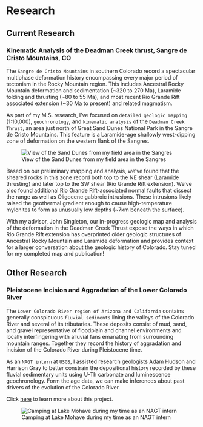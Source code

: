 # Research

## Current Research

### Kinematic Analysis of the Deadman Creek thrust, Sangre de Cristo Mountains, CO

The `Sangre de Cristo Mountains` in southern Colorado record a spectacular multiphase deformation history encompassing every major period of tectonism in the Rocky Mountain region. This includes Ancestral Rocky Mountain deformation and sedimentation (\~320 to 270 Ma), Laramide folding and thrusting (\~80 to 55 Ma), and most recent Rio Grande Rift associated extension (\~30 Ma to present) and related magmatism.

As part of my M.S. research, I've focused on `detailed geologic mapping` (1:10,000), `geochronology`, and `kinematic analysis` of the `Deadman Creek Thrust`, an area just north of Great Sand Dunes National Park in the Sangre de Cristo Mountains. This feature is a Laramide-age shallowly west-dipping zone of deformation on the western flank of the Sangres. 

![View of the Sand Dunes from my field area in the Sangres](media/field/IMG_6305.jpg){.rectangle-image-2}

Based on our preliminary mapping and analysis, we've found that the sheared rocks in this zone record both top to the NE shear (Laramide thrusting) and later top to the SW shear (Rio Grande Rift extension). We've also found additional Rio Grande Rift-associated normal faults that dissect the range as well as Oligocene gabbroic intrusions. These intrusions likely raised the geothermal gradient enough to cause high-temperature mylonites to form as unusually low depths (\~7km beneath the surface).

With my advisor, John Singleton, our in-progress geologic map and analysis of the deformation in the Deadman Creek Thrust expose the ways in which Rio Grande Rift extension has overprinted older geologic structures of Ancestral Rocky Mountain and Laramide deformation and provides context for a larger conversation about the geologic history of Colorado. Stay tuned for my completed map and publication!

## Other Research

### Pleistocene Incision and Aggradation of the Lower Colorado River

The `Lower Colorado River region of Arizona and California` contains generally conspicuous `fluvial sediments` lining the valleys of the Colorado River and several of its tributaries. These deposits consist of mud, sand, and gravel representative of floodplain and channel environments and locally interfingering with alluvial fans emanating from surrounding mountain ranges. Together they record the history of aggradation and incision of the Colorado River during Pleistocene time. 

As an `NAGT intern` at `USGS`, I assisted research geologists Adam Hudson and Harrison Gray to better constrain the depositional history recorded by these fluvial sedimentary units using U-Th carbonate and luminescence geochronology. Form the age data, we can make inferences about past drivers of the evolution of the Colorado River.

Click [here](https://doi.org/10.1130/B37579.1) to learn more about this project. 

![Camping at Lake Mohave during my time as an NAGT intern](media/field/IMG_0815.jpg){.rectangle-image-2}





